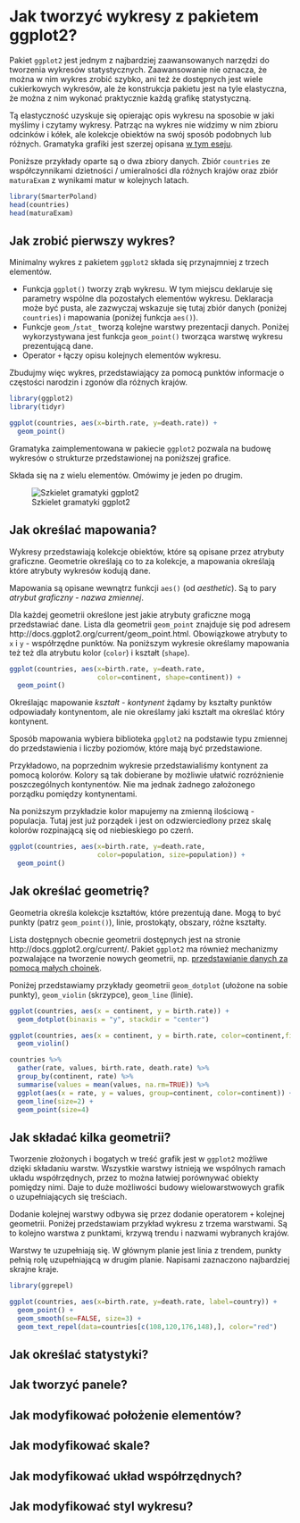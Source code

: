 # Jak tworzyć wykresy z pakietem ggplot2?

Pakiet `ggplot2` jest jednym z najbardziej zaawansowanych narzędzi do tworzenia wykresów statystycznych. Zaawansowanie nie oznacza, że można w nim wykres zrobić szybko, ani też że dostępnych jest wiele cukierkowych wykresów, ale że konstrukcja pakietu jest na tyle elastyczna, że można z nim wykonać praktycznie każdą grafikę statystyczną.

Tą elastyczność uzyskuje się opierając opis wykresu na sposobie w jaki myślimy i czytamy wykresy. Patrząc na wykres nie widzimy w nim zbioru odcinków i kółek, ale kolekcje obiektów na swój sposób podobnych lub różnych. Gramatyka grafiki jest szerzej opisana [w tym eseju](http://biecek.pl/Eseje/indexGramatyka.html).

Poniższe przykłady oparte są o dwa zbiory danych. Zbiór `countries` ze współczynnikami dzietności / umieralności dla różnych krajów oraz zbiór `maturaExam` z wynikami matur w kolejnych latach.

```r
library(SmarterPoland)
head(countries)
head(maturaExam)
```

## Jak zrobić pierwszy wykres?

Minimalny wykres z pakietem `ggplot2` składa się przynajmniej z trzech elementów. 

* Funkcja `ggplot()` tworzy zrąb wykresu. W tym miejscu deklaruje się parametry wspólne dla pozostałych elementów wykresu. Deklaracja może być pusta, ale zazwyczaj wskazuje się tutaj zbiór danych (poniżej `countries`) i mapowania (poniżej funkcja `aes()`).
* Funkcje `geom_`/`stat_` tworzą kolejne warstwy prezentacji danych. Poniżej wykorzystywana jest funkcja `geom_point()` tworząca warstwę wykresu prezentującą dane. 
* Operator `+` łączy opisu kolejnych elementów wykresu.

Zbudujmy więc wykres, przedstawiający za pomocą punktów informacje o częstości narodzin i zgonów dla różnych krajów.

```r
library(ggplot2)
library(tidyr)

ggplot(countries, aes(x=birth.rate, y=death.rate)) +
  geom_point()
```

Gramatyka zaimplementowana w pakiecie `ggplot2` pozwala na budowę wykresów o strukturze przedstawionej na poniższej grafice. 

Składa się na z wielu elementów.
Omówimy je jeden po drugim.

![Szkielet gramatyki ggplot2](rysunki/ggplot2.png)

## Jak określać mapowania?

Wykresy przedstawiają kolekcje obiektów, które są opisane przez atrybuty graficzne. Geometrie określają co to za kolekcje, a mapowania określają które atrybuty wykresów kodują dane.

Mapowania są opisane wewnątrz funkcji `aes()` (od *aesthetic*). Są to pary *atrybut graficzny* - *nazwa zmiennej*.

Dla każdej geometrii określone jest jakie atrybuty graficzne mogą przedstawiać dane. Lista dla geometrii `geom_point` znajduje się pod adresem http://docs.ggplot2.org/current/geom_point.html. Obowiązkowe atrybuty to `x` i `y` - współrzędne punktów. Na poniższym wykresie określamy mapowania też też dla atrybutu kolor (`color`) i kształt (`shape`). 


```r
ggplot(countries, aes(x=birth.rate, y=death.rate, 
                      color=continent, shape=continent)) +
  geom_point()
```

Określając mapowanie *kształt* - *kontynent* żądamy by kształty punktów odpowiadały kontynentom, ale nie określamy jaki kształt ma określać który kontynent.  

Sposób mapowania wybiera biblioteka `gpglot2` na podstawie typu zmiennej do przedstawienia i liczby poziomów, które mają być przedstawione.

Przykładowo, na poprzednim wykresie przedstawialiśmy kontynent za pomocą kolorów. Kolory są tak dobierane by możliwie ułatwić rozróżnienie poszczególnych kontynentów. Nie ma jednak żadnego założonego porządku pomiędzy kontynentami.

Na poniższym przykładzie kolor mapujemy na zmienną ilościową - populacja. Tutaj jest już porządek i jest on odzwierciedlony przez skalę kolorów rozpinającą się od niebieskiego po czerń.

```r
ggplot(countries, aes(x=birth.rate, y=death.rate, 
                      color=population, size=population)) +
  geom_point()
```

## Jak określać geometrię?

Geometria określa kolekcje kształtów, które prezentują dane.
Mogą to być punkty (patrz `geom_point()`), linie, prostokąty, obszary, różne kształty.

Lista dostępnych obecnie geometrii dostępnych jest na stronie  http://docs.ggplot2.org/current/. Pakiet `ggplot2` ma również mechanizmy pozwalające na tworzenie nowych geometrii, np. [przedstawianie danych za pomocą małych choinek](http://smarterpoland.pl/index.php/2015/12/geom_christmas_tree-a-new-geom-for-ggplot2-v2-0/).

Poniżej przedstawiamy przykłady geometrii `geom_dotplot` (ułożone na sobie punkty), `geom_violin` (skrzypce), `geom_line` (linie).

```r
ggplot(countries, aes(x = continent, y = birth.rate)) +
  geom_dotplot(binaxis = "y", stackdir = "center")

ggplot(countries, aes(x = continent, y = birth.rate, color=continent,fill=continent)) +
  geom_violin()

countries %>% 
  gather(rate, values, birth.rate, death.rate) %>%
  group_by(continent, rate) %>%
  summarise(values = mean(values, na.rm=TRUE)) %>%
  ggplot(aes(x = rate, y = values, group=continent, color=continent)) +
  geom_line(size=2) +
  geom_point(size=4) 
```

## Jak składać kilka geometrii?

Tworzenie złożonych i bogatych w treść grafik jest w `ggplot2` możliwe dzięki składaniu warstw. 
Wszystkie warstwy istnieją we wspólnych ramach układu współrzędnych, przez to można łatwiej porównywać obiekty pomiędzy nimi. 
Daje to duże możliwości budowy wielowarstwowych grafik o uzupełniających się treściach.

Dodanie kolejnej warstwy odbywa się przez dodanie operatorem `+` kolejnej geometrii.
Poniżej przedstawiam przykład wykresu z trzema warstwami. Są to kolejno warstwa z punktami, krzywą trendu i nazwami wybranych krajów.

Warstwy te uzupełniają się. W głównym planie jest linia z trendem, punkty pełnią rolę uzupełniającą w drugim planie. Napisami zaznaczono najbardziej skrajne kraje.

```r
library(ggrepel)

ggplot(countries, aes(x=birth.rate, y=death.rate, label=country)) +
  geom_point() + 
  geom_smooth(se=FALSE, size=3) + 
  geom_text_repel(data=countries[c(108,120,176,148),], color="red")
```

## Jak określać statystyki?


## Jak tworzyć panele?


## Jak modyfikować położenie elementów?


## Jak modyfikować skale?


## Jak modyfikować układ współrzędnych?


## Jak modyfikować styl wykresu?




